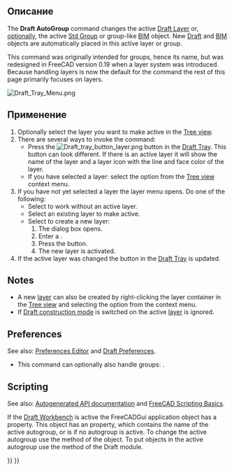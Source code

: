 <languages/>

{{Docnav
|[[Draft_ToggleConstructionMode|ToggleConstructionMode]]
|[[Draft_Snap_Lock|Snap Lock]]
|[[Draft_Workbench|Draft]]
|IconL=Draft_ToggleConstructionMode.svg
|IconR=Draft_Snap_Lock.svg
|IconC=Workbench_Draft.svg
}}

{{GuiCommand
|Name=Draft AutoGroup
|Empty=1
|Workbenches=[[Draft_Workbench|Draft]], [[BIM_Workbench|BIM]]
|Version=0.17
|SeeAlso=[[Draft_Layer|Draft Layer]], [[Std_Group|Std Group]]
}}

<span id="Description"></span>
== Описание == 

The '''Draft AutoGroup''' command changes the active [[Draft_Layer|Draft Layer]] or, [[#Preferences|optionally]], the active [[Std_Group|Std Group]] or group-like [[BIM_Workbench|BIM]] object. New [[Draft_Workbench|Draft]] and [[BIM_Workbench|BIM]] objects are automatically placed in this active layer or group.

This command was originally intended for groups, hence its name, but was redesigned in FreeCAD version 0.19 when a layer system was introduced. Because handling layers is now the default for the command the rest of this page primarily focuses on layers.

[[Image:Draft_Tray_Menu.png]]
{{Caption|The layer menu of the Draft Tray (image updated for version 1.1)}}

<span id="Usage"></span>
==Применение==

# Optionally select the layer you want to make active in the [[Tree_view|Tree view]].
# There are several ways to invoke the command:
#* Press the [[Image:Draft_tray_button_layer.png]] button in the [[Draft_Tray|Draft Tray]]. This button can look different. If there is an active layer it will show the name of the layer and a layer icon with the line and face color of the layer.
#* If you have selected a layer: select the {{MenuCommand|[[Image:button_right.svg|16px]] Activate this layer}} option from the [[Tree_view|Tree view]] context menu.
# If you have not yet selected a layer the layer menu opens. Do one of the following:
#* Select {{MenuCommand|[[Image:Button_invalid.svg|16px]] None}} to work without an active layer.
#* Select an existing layer to make active.
#* Select {{MenuCommand|[[Image:Draft_NewLayer.svg|16px]] New Layer...}} to create a new layer:
#*# The {{MenuCommand|Create new layer}} dialog box opens. {{Version|1.1}}
#*# Enter a {{MenuCommand|Layer name}}.
#*# Press the {{Button|OK}} button.
#*# The new layer is activated. {{Version|1.1}}
# If the active layer was changed the button in the [[Draft_Tray|Draft Tray]] is updated.

==Notes==

* A new [[Draft_Layer|layer]] can also be created by right-clicking the layer container in the [[Tree_view|Tree view]] and selecting the {{MenuCommand|[[Image:Draft_NewLayer.svg|16px]] Add new layer}} option from the context menu.
* If [[Draft_ToggleConstructionMode|Draft construction mode]] is switched on the active [[Draft_Layer|layer]] is ignored.

==Preferences==

See also: [[Preferences_Editor|Preferences Editor]] and [[Draft_Preferences|Draft Preferences]].

* This command can optionally also handle groups: {{MenuCommand|Edit → Preferences... → Draft → General → Include groups in layer list}}.

== Scripting == 

See also: [https://freecad.github.io/SourceDoc/ Autogenerated API documentation] and [[FreeCAD_Scripting_Basics|FreeCAD Scripting Basics]].

If the [[Draft_Workbench|Draft Workbench]] is active the FreeCADGui application object has a {{incode|draftToolBar}} property. This {{incode|draftToolBar}} object has an {{incode|autogroup}} property, which contains the name of the active autogroup, or is {{incode|None}} if no autogroup is active. To change the active autogroup use the {{incode|setAutoGroup}} method of the {{incode|draftToolBar}} object. To put objects in the active autogroup use the {{incode|autogroup}} method of the Draft module.

{{Code|code=
# This code only works if the Draft Workbench is active!

import FreeCAD as App
import FreeCADGui as Gui
import Draft

doc = App.newDocument()

polygon1 = Draft.make_polygon(5, radius=1000)
polygon2 = Draft.make_polygon(3, radius=500)
polygon3 = Draft.make_polygon(6, radius=220)

layer = Draft.make_layer()
Gui.draftToolBar.setAutoGroup(layer.Name)

Draft.autogroup(polygon1)
Draft.autogroup(polygon2)
Draft.autogroup(polygon3)

doc.recompute()
}}


{{Docnav
|[[Draft_ToggleConstructionMode|ToggleConstructionMode]]
|[[Draft_Snap_Lock|Snap Lock]]
|[[Draft_Workbench|Draft]]
|IconL=Draft_ToggleConstructionMode.svg
|IconR=Draft_Snap_Lock.svg
|IconC=Workbench_Draft.svg
}}

{{Draft Tools navi{{#translation:}}}}
{{Userdocnavi{{#translation:}}}}